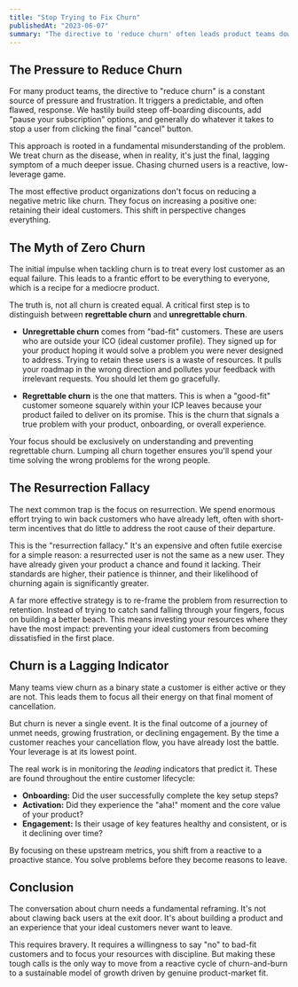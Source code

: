 ```yaml
---
title: "Stop Trying to Fix Churn"
publishedAt: "2023-06-07"
summary: "The directive to 'reduce churn' often leads product teams down a path of discounts and desperation. The truth is, churn is a symptom, not the disease. The real work lies in retaining the right customers."
---
```


## The Pressure to Reduce Churn

For many product teams, the directive to "reduce churn" is a constant source of pressure and frustration. It triggers a predictable, and often flawed, response. We hastily build steep off-boarding discounts, add "pause your subscription" options, and generally do whatever it takes to stop a user from clicking the final "cancel" button.

This approach is rooted in a fundamental misunderstanding of the problem. We treat churn as the disease, when in reality, it's just the final, lagging symptom of a much deeper issue. Chasing churned users is a reactive, low-leverage game.

The most effective product organizations don't focus on reducing a negative metric like churn. They focus on increasing a positive one: retaining their ideal customers. This shift in perspective changes everything.

## The Myth of Zero Churn

The initial impulse when tackling churn is to treat every lost customer as an equal failure. This leads to a frantic effort to be everything to everyone, which is a recipe for a mediocre product.

The truth is, not all churn is created equal. A critical first step is to distinguish between **regrettable churn** and **unregrettable churn**.

-   **Unregrettable churn** comes from "bad-fit" customers. These are users who are outside your ICO (ideal customer profile). They signed up for your product hoping it would solve a problem you were never designed to address. Trying to retain these users is a waste of resources. It pulls your roadmap in the wrong direction and pollutes your feedback with irrelevant requests. You should let them go gracefully.

-   **Regrettable churn** is the one that matters. This is when a "good-fit" customer someone squarely within your ICP leaves because your product failed to deliver on its promise. This is the churn that signals a true problem with your product, onboarding, or overall experience.

Your focus should be exclusively on understanding and preventing regrettable churn. Lumping all churn together ensures you'll spend your time solving the wrong problems for the wrong people.

## The Resurrection Fallacy

The next common trap is the focus on resurrection. We spend enormous effort trying to win back customers who have already left, often with short-term incentives that do little to address the root cause of their departure.

This is the "resurrection fallacy." It's an expensive and often futile exercise for a simple reason: a resurrected user is not the same as a new user. They have already given your product a chance and found it lacking. Their standards are higher, their patience is thinner, and their likelihood of churning again is significantly greater.

A far more effective strategy is to re-frame the problem from resurrection to retention. Instead of trying to catch sand falling through your fingers, focus on building a better beach. This means investing your resources where they have the most impact: preventing your ideal customers from becoming dissatisfied in the first place.

## Churn is a Lagging Indicator

Many teams view churn as a binary state a customer is either active or they are not. This leads them to focus all their energy on that final moment of cancellation.

But churn is never a single event. It is the final outcome of a journey of unmet needs, growing frustration, or declining engagement. By the time a customer reaches your cancellation flow, you have already lost the battle. Your leverage is at its lowest point.

The real work is in monitoring the *leading* indicators that predict it. These are found throughout the entire customer lifecycle:

-   **Onboarding:** Did the user successfully complete the key setup steps?
-   **Activation:** Did they experience the "aha!" moment and the core value of your product?
-   **Engagement:** Is their usage of key features healthy and consistent, or is it declining over time?

By focusing on these upstream metrics, you shift from a reactive to a proactive stance. You solve problems before they become reasons to leave.

## Conclusion

The conversation about churn needs a fundamental reframing. It's not about clawing back users at the exit door. It's about building a product and an experience that your ideal customers never want to leave.

This requires bravery. It requires a willingness to say "no" to bad-fit customers and to focus your resources with discipline. But making these tough calls is the only way to move from a reactive cycle of churn-and-burn to a sustainable model of growth driven by genuine product-market fit.